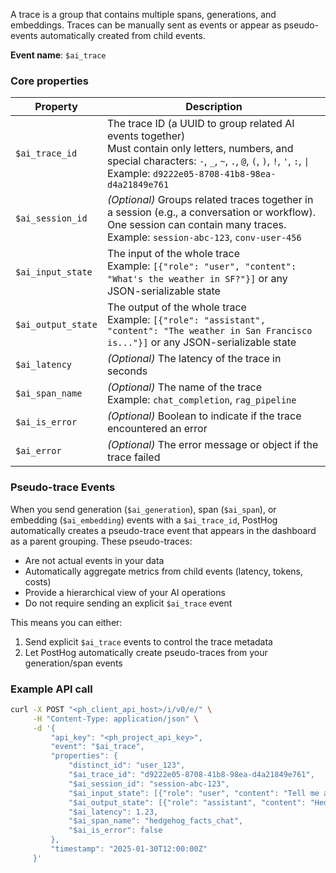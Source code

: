 A trace is a group that contains multiple spans, generations, and embeddings. Traces can be manually sent as events or appear as pseudo-events automatically created from child events.

**Event name**: `$ai_trace`  

### Core properties

| Property | Description |
|----------|-------------|
| `$ai_trace_id` | The trace ID (a UUID to group related AI events together)<br/>Must contain only letters, numbers, and special characters: `-`, `_`, `~`, `.`, `@`, `(`, `)`, `!`, `'`, `:`, <code>\|</code><br/>Example: `d9222e05-8708-41b8-98ea-d4a21849e761` |
| `$ai_session_id` | *(Optional)* Groups related traces together in a session (e.g., a conversation or workflow). One session can contain many traces.<br/>Example: `session-abc-123`, `conv-user-456` |
| `$ai_input_state` | The input of the whole trace<br/>Example: `[{"role": "user", "content": "What's the weather in SF?"}]` or any JSON-serializable state |
| `$ai_output_state` | The output of the whole trace<br/>Example: `[{"role": "assistant", "content": "The weather in San Francisco is..."}]` or any JSON-serializable state |
| `$ai_latency` | *(Optional)* The latency of the trace in seconds |
| `$ai_span_name` | *(Optional)* The name of the trace<br/>Example: `chat_completion`, `rag_pipeline` |
| `$ai_is_error` | *(Optional)* Boolean to indicate if the trace encountered an error |
| `$ai_error` | *(Optional)* The error message or object if the trace failed |

### Pseudo-trace Events

When you send generation (`$ai_generation`), span (`$ai_span`), or embedding (`$ai_embedding`) events with a `$ai_trace_id`, PostHog automatically creates a pseudo-trace event that appears in the dashboard as a parent grouping. These pseudo-traces:

- Are not actual events in your data
- Automatically aggregate metrics from child events (latency, tokens, costs)
- Provide a hierarchical view of your AI operations
- Do not require sending an explicit `$ai_trace` event

This means you can either:
1. Send explicit `$ai_trace` events to control the trace metadata
2. Let PostHog automatically create pseudo-traces from your generation/span events

### Example API call

```bash
curl -X POST "<ph_client_api_host>/i/v0/e/" \
     -H "Content-Type: application/json" \
     -d '{
         "api_key": "<ph_project_api_key>",
         "event": "$ai_trace",
         "properties": {
             "distinct_id": "user_123",
             "$ai_trace_id": "d9222e05-8708-41b8-98ea-d4a21849e761",
             "$ai_session_id": "session-abc-123",
             "$ai_input_state": [{"role": "user", "content": "Tell me a fun fact about hedgehogs"}],
             "$ai_output_state": [{"role": "assistant", "content": "Hedgehogs are small mammals with spines on their back."}],
             "$ai_latency": 1.23,
             "$ai_span_name": "hedgehog_facts_chat",
             "$ai_is_error": false
         },
         "timestamp": "2025-01-30T12:00:00Z"
     }'
```